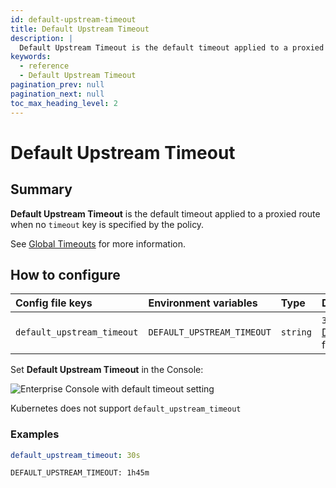 ```yaml
---
id: default-upstream-timeout
title: Default Upstream Timeout
description: |
  Default Upstream Timeout is the default timeout applied to a proxied route when no timeout key is specified by the policy.
keywords:
  - reference
  - Default Upstream Timeout
pagination_prev: null
pagination_next: null
toc_max_heading_level: 2
---
```



# Default Upstream Timeout

## Summary

**Default Upstream Timeout** is the default timeout applied to a proxied route when no `timeout` key is specified by the policy.

See [Global Timeouts](/docs/reference/global-timeouts) for more information.

## How to configure

<Tabs>
<TabItem value="Core" label="Core">

| **Config file keys** | **Environment variables** | **Type** | **Default** |
| :-- | :-- | :-- | :-- |
| `default_upstream_timeout` | `DEFAULT_UPSTREAM_TIMEOUT` | `string` | `30s` ([Go Duration](https://pkg.go.dev/time#Duration) formatting) |

</TabItem>
<TabItem value="Enterprise" label="Enterprise">

Set **Default Upstream Timeout** in the Console:

![Enterprise Console with default timeout setting](./img/timeouts/default-upstream-timeout.png)

</TabItem>
<TabItem value="Kubernetes" label="Kubernetes">

Kubernetes does not support `default_upstream_timeout`

</TabItem>
</Tabs>

### Examples

```yaml
default_upstream_timeout: 30s
```

```bash
DEFAULT_UPSTREAM_TIMEOUT: 1h45m
```

